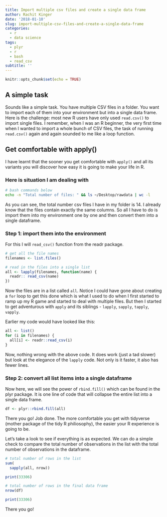 ```yaml
---
title: Import multiple csv files and create a single data frame
author: Rachit Kinger
date: '2018-01-10'
slug: import-multiple-csv-files-and-create-a-single-data-frame
categories:
  - r
  - data science
tags:
  - plyr
  - r
  - bash
  - read_csv
subtitle: ''
---
```


```r
knitr::opts_chunk$set(echo = TRUE)
```
## A simple task

Sounds like a simple task. You have multiple CSV files in a folder. You want to import each of them into your environment but into a single data frame. Here is the challenge: most new R users have only used `read.csv()` to import single files. I remember, when I was an R beginner, the very first time when I wanted to import a whole bunch of CSV files, the task of running `read.csv()` again and again sounded to me like a loop function.

## Get comfortable with apply()  
I have learnt that the sooner you get comfortable with `apply()` and all its variants you will discover how easy it is going to make your life in R. 

### Here is situation I am dealing with  

```bash
# bash commands below
echo -n "Total number of files: " && ls ~/Desktop/rawdata | wc -l
```

As you can see, the total number csv files I have in my folder is 14. I already know that the files contain exactly the same columns. So all I have to do is import them into my environment one by one and then convert them into a single dataframe. 

### Step 1: import them into the environment  
For this I will `read_csv()` function from the readr package.  

```r
# get all the file names
filenames <- list.files()

# read in the files into a single list
all <- lapply(filenames, function(name) {
  readr:: read_csv(name)
})
```

Now the files are in a list called `all`. Notice I could have gone about creating a `for` loop to get this done which is what I used to do when I first started to ramp up my R game and started to deal with multiple files. But then I started to get adventurous with `apply` and its siblings - `lapply`, `sapply`, `tapply`, `vapply`.  

Earlier my code would have looked like this:  
```r
all <- list()
for (i in filenames) {
  all[i] <- readr::read_csv(i)
}

```

Now, nothing wrong with the above code. It does work (just a tad slower) but look at the elegance of the `lapply` code. Not only is it faster, it also has fewer lines.  

### Step 2: convert all list items into a single dataframe  
Now here, we will see the power of `rbind.fill()` which can be found in the plyr package. It is one line of code that will collapse the entire list into a single data frame.  

```r
df <- plyr::rbind.fill(all)
```

There you go! Job done. The more comfortable you get with tidyverse (mother package of the tidy R philiosophy), the easier your R experience is going to be. 

Let's take a look to see if everything is as expected. We can do a simple check to compare the total number of observations in the list with the total number of observations in the dataframe.    
```r
# total number of rows in the list
sum(
  sapply(all, nrow))
```
```r
print(33306)
```

```r
# total number of rows in the final data frame
nrow(df)
```

```r
print(33306)
```

There you go!  